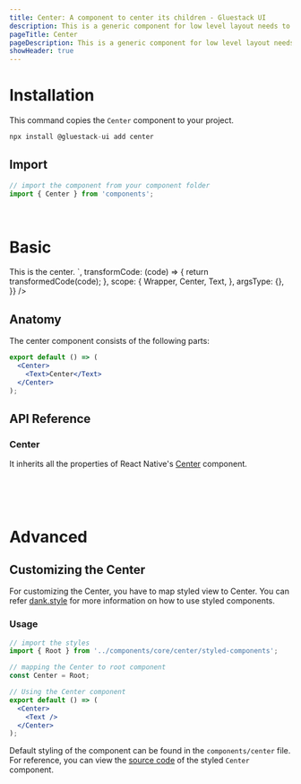 ```yaml
---
title: Center: A component to center its children - Gluestack UI
description: This is a generic component for low level layout needs to center its children
pageTitle: Center
pageDescription: This is a generic component for low level layout needs to center its children.
showHeader: true
---
```



<Meta title="components/Layout/Center" />




# Installation

This command copies the `Center` component to your project.

```jsx
npx install @gluestack-ui add center
```

## Import

```jsx
// import the component from your component folder
import { Center } from 'components';
```

<br />

# Basic

<AppProvider>
  <CodePreview
    showComponentRenderer={true}
    showArgsController={false}
    metaData={{
      code: `
<Center bg="$primary500" h={200} w={300}>
  <Text color="white" fontWeight="bold">
    This is the center.
  </Text>
</Center>
`,
      transformCode: (code) => {
        return transformedCode(code);
      },
      scope: {
        Wrapper,
        Center,
        Text,
      },
      argsType: {},
    }}
  />
</AppProvider>
<br />

## Anatomy

The center component consists of the following parts:

```jsx
export default () => (
  <Center>
    <Text>Center</Text>
  </Center>
);
```

## API Reference

### Center

It inherits all the properties of React Native's [Center](https://reactnative.dev/docs/center#props) component.

<br />
<br />

<br />

# Advanced

## Customizing the Center

For customizing the Center, you have to map styled view to Center. You can refer [dank.style](https://dank.style/) for more information on how to use styled components.

### Usage

```jsx
// import the styles
import { Root } from '../components/core/center/styled-components';

// mapping the Center to root component
const Center = Root;

// Using the Center component
export default () => (
  <Center>
    <Text />
  </Center>
);
```

Default styling of the component can be found in the `components/center` file. For reference, you can view the [source code](https://github.com/gluestack/gluestack-ui/blob/development/example/storybook/src/ui-components/Center/index.tsx) of the styled `Center` component.
